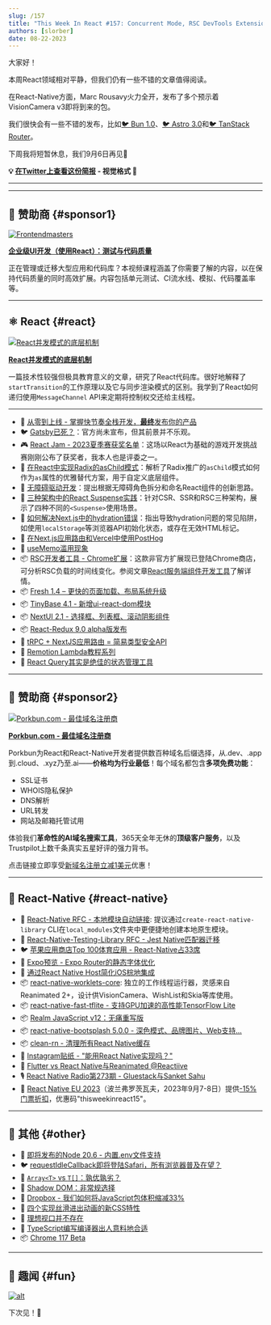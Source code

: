 ```yaml
---
slug: /157
title: "This Week In React #157: Concurrent Mode, RSC DevTools Extension, Gatsby, Radix asChild, Suspense, hydration, useMemo, React-Redux, Fresh, TinyBase, Worklets, TFLite, local_modules, Bootsplash..."
authors: [slorber]
date: 08-22-2023
---
```


大家好！

本周React领域相对平静，但我们仍有一些不错的文章值得阅读。

在React-Native方面，Marc Rousavy火力全开，发布了多个预示着VisionCamera v3即将到来的包。

我们很快会有一些不错的发布，比如[🐦 Bun 1.0](https://twitter.com/jarredsumner/status/1693657906917585359)、[🐦 Astro 3.0](https://twitter.com/astrodotbuild/status/1693655809711108456)和[🐦 TanStack Router](https://twitter.com/tannerlinsley/status/1691936709498552654)。

下周我将短暂休息，我们9月6日再见👋

<!-- truncate -->

**💡 [在Twitter上查看这份简报](https://slo.im/thread) - 视觉格式 🎨**

---


<Support />

---

## 💸 赞助商 {#sponsor1}

[![Frontendmasters](/emails/issues/151/frontendmasters.png)](https://frontendmasters.com/courses/enterprise-ui-dev/?utm_source=email&utm_medium=thisweekinreact&utm_content=uidev)

**[企业级UI开发（使用React）：测试与代码质量](https://frontendmasters.com/courses/enterprise-ui-dev/?utm_source=email&utm_medium=thisweekinreact&utm_content=uidev)**

正在管理或迁移大型应用和代码库？本视频课程涵盖了你需要了解的内容，以在保持代码质量的同时高效扩展。内容包括单元测试、CI流水线、模拟、代码覆盖率等。

---

## ⚛️ React {#react}

[![React并发模式的底层机制](/emails/issues/157/concurrentmode.jpg)](https://andreigatej.dev/blog/the-underlying-mechanisms-of-reacts-concurrent-mode/)

[**React并发模式的底层机制**](https://andreigatej.dev/blog/the-underlying-mechanisms-of-reacts-concurrent-mode/)

一篇技术性较强但极具教育意义的文章，研究了React代码库。很好地解释了`startTransition`的工作原理以及它与同步渲染模式的区别。我学到了React如何递归使用`MessageChannel` API来定期将控制权交还给主线程。

---

- 💸 [从零到上线 - 掌握快节奏全栈开发，**最终**发布你的产品](https://www.zerotoshipped.com/)
- 🐦 [Gatsby已死？](https://twitter.com/sebastienlorber/status/1694392101281190224)：官方尚未宣布，但其前景并不乐观。
- 🎮 [React Jam - 2023夏季赛获奖名单](https://reactjam.com/summer-2023-winners)：这场以React为基础的游戏开发挑战赛刚刚公布了获奖者，我本人也是评委之一。
- 📜 [在React中实现Radix的asChild模式](https://www.jacobparis.com/content/react-as-child)：解析了Radix推广的`asChild`模式如何作为`as`属性的优雅替代方案，用于自定义底层组件。
- 📜 [无障碍驱动开发](https://www.simplethread.com/a11y-driven-development/)：提出根据无障碍角色拆分和命名React组件的创新思路。
- 📜 [三种架构中的React Suspense实践](https://elanmed.dev/blog/suspense-in-different-architectures)：针对CSR、SSR和RSC三种架构，展示了四种不同的`<Suspense>`使用场景。
- 📜 [如何解决Next.js中的hydration错误](https://chirag-gupta.hashnode.dev/how-to-solve-hydration-error-in-nextjs)：指出导致hydration问题的常见陷阱，如使用`localStorage`等浏览器API初始化状态，或存在无效HTML标记。
- 📜 [在Next.js应用路由和Vercel中使用PostHog](https://vercel.com/guides/posthog-nextjs-vercel-feature-flags-analytics)
- 📜 [useMemo滥用现象](https://edvins.io/usememo-overdose)
- 📦 [RSC开发者工具 - Chrome扩展](https://chrome.google.com/webstore/detail/rsc-devtools/jcejahepddjnppkhomnidalpnnnemomn)：这款非官方扩展现已登陆Chrome商店，可分析RSC负载的时间线变化。参阅文章[React服务端组件开发工具](https://www.alvar.dev/blog/creating-devtools-for-react-server-components)了解详情。
- 📦 [Fresh 1.4 – 更快的页面加载、布局系统升级](https://deno.com/blog/fresh-1.4)
- 📦 [TinyBase 4.1 - 新增ui-react-dom模块](https://tinybase.org/guides/releases/)
- 📦 [NextUI 2.1 - 选择框、列表框、滚动阴影组件](https://nextui.org/blog/v2.1.0)
- 📦 [React-Redux 9.0 alpha版发布](https://github.com/reduxjs/react-redux/releases/tag/v9.0.0-alpha.0)
- 🎥 [tRPC + NextJS应用路由 = 简易类型安全API](https://www.youtube.com/watch?v=qCLV0Iaq9zU)
- 🎥 [Remotion Lambda教程系列](https://www.youtube.com/playlist?list=PLRHdymbhXiIRgAeAUpMxe7l7BNliHfWUq)
- 🎥 [React Query其实是绝佳的状态管理工具](https://www.youtube.com/watch?v=0X3TlVklT-A)

<SubscribeFormEmbed placement="middle" />

---

## 💸 赞助商 {#sponsor2}

[![Porkbun.com - 最佳域名注册商](/emails/issues/150/porkbun.png)](https://porkbun.com/?coupon=TWIREACT&utm_source=TWIREACT&utm_medium=Newsletter&utm_campaign=twirjune2023)

**[Porkbun.com - 最佳域名注册商](https://porkbun.com/?coupon=TWIREACT&utm_source=TWIREACT&utm_medium=Newsletter&utm_campaign=twirjune2023)**

Porkbun为React和React-Native开发者提供数百种域名后缀选择，从.dev、.app到.cloud、.xyz乃至.ai——**价格均为行业最低**！每个域名都包含**多项免费功能**：

- SSL证书
- WHOIS隐私保护
- DNS解析
- URL转发
- 网站及邮箱托管试用

体验我们**革命性的AI域名搜索工具**，365天全年无休的**顶级客户服务**，以及Trustpilot上数千条真实五星好评的强力背书。

点击链接立即享受[新域名注册立减1美元](https://porkbun.com/?coupon=TWIREACT&utm_source=TWIREACT&utm_medium=Newsletter&utm_campaign=twirjune2023)优惠！

---

## 📱 React-Native {#react-native}

- 💬 [React-Native RFC - 本地模块自动链接](https://github.com/react-native-community/discussions-and-proposals/pull/702): 提议通过`create-react-native-library` CLI在`local_modules`文件夹中更便捷地创建本地原生模块。
- 💬 [React-Native-Testing-Library RFC - Jest Native匹配器迁移](https://github.com/callstack/react-native-testing-library/issues/1468)
- 🐦 [苹果应用商店Top 100体育应用 - React-Native占33席](https://twitter.com/Baconbrix/status/1692215896029212847)
- 👀 [Expo预览 - Expo Router的静态字体优化](https://twitter.com/Baconbrix/status/1692990529800167441)
- 📜 [通过React Native Host简化iOS棕地集成](https://www.callstack.com/blog/simplify-your-ios-brownfield-integration-with-react-native-host)
- 📦 [react-native-worklets-core](https://github.com/margelo/react-native-worklets-core): 独立的工作线程运行器，灵感来自Reanimated 2+，设计供VisionCamera、WishList和Skia等库使用。
- 📦 [react-native-fast-tflite - 支持GPU加速的高性能TensorFlow Lite](https://github.com/mrousavy/react-native-fast-tflite)
- 📦 [Realm JavaScript v12：无痛重写版](https://medium.com/realm/realm-javascript-v12-complete-rewrite-without-surprises-62eea2a2e8ae)
- 📦 [react-native-bootsplash 5.0.0 - 深色模式、品牌图片、Web支持...](https://github.com/zoontek/react-native-bootsplash/releases/tag/5.0.0)
- 📦 [clean-rn - 清理所有React Native缓存](https://github.com/mrousavy/clean-rn)
- 🎥 [Instagram贴纸 - "能用React Native实现吗？"](https://www.youtube.com/watch?v=5yM4NPcTwY4)
- 🎥 [Flutter vs React Native与Reanimated @Reactiive](https://www.youtube.com/watch?v=A19-UEUrg6A)
- 🎙️ [React Native Radio第273期 - Gluestack与Sanket Sahu](https://react-native-radio.simplecast.com/episodes/rnr-273-gluestack-with-sanket-sahu)
- 👥 [React Native EU 2023](https://www.react-native.eu/)（波兰弗罗茨瓦夫，2023年9月7-8日）提供[-15%门票折扣](https://ti.to/react-native-eu/2023/discount/thisweekinreact15)，优惠码"thisweekinreact15"。

---

## 🔀 其他 {#other}

- 👀 [即将发布的Node 20.6 - 内置.env文件支持](https://github.com/nodejs/node/pull/49185)
- 🐦 [requestIdleCallback即将登陆Safari，所有浏览器普及在望？](https://twitter.com/sebastienlorber/status/1694260312986227187)
- 📜 [`Array<T>` vs `T[]`：孰优孰劣？](https://www.totaltypescript.com/array-types-in-typescript)
- 📜 [Shadow DOM：非常规选择](https://begin.com/blog/posts/2023-08-18-shadow-dom-not-by-default)
- 📜 [Dropbox - 我们如何将JavaScript包体积缩减33%](https://dropbox.tech/frontend/how-we-reduced-the-size-of-our-javascript-bundles-by-33-percent)
- 📜 [四个实现丝滑进出动画的新CSS特性](https://developer.chrome.com/blog/entry-exit-animations/)
- 📜 [理想视口并不存在](https://viewports.fyi/)
- 📜 [TypeScript编写编译器出人意料地合适](https://matklad.github.io/2023/08/17/typescript-is-surprisingly-ok-for-compilers.html)
- 📦 [Chrome 117 Beta](https://developer.chrome.com/blog/chrome-117-beta/)

---

## 🤭 趣闻 {#fun}

[![alt](/emails/issues/157/meme.jpg)](https://twitter.com/BHolmesDev/status/1693624114097909851)

下次见！👋